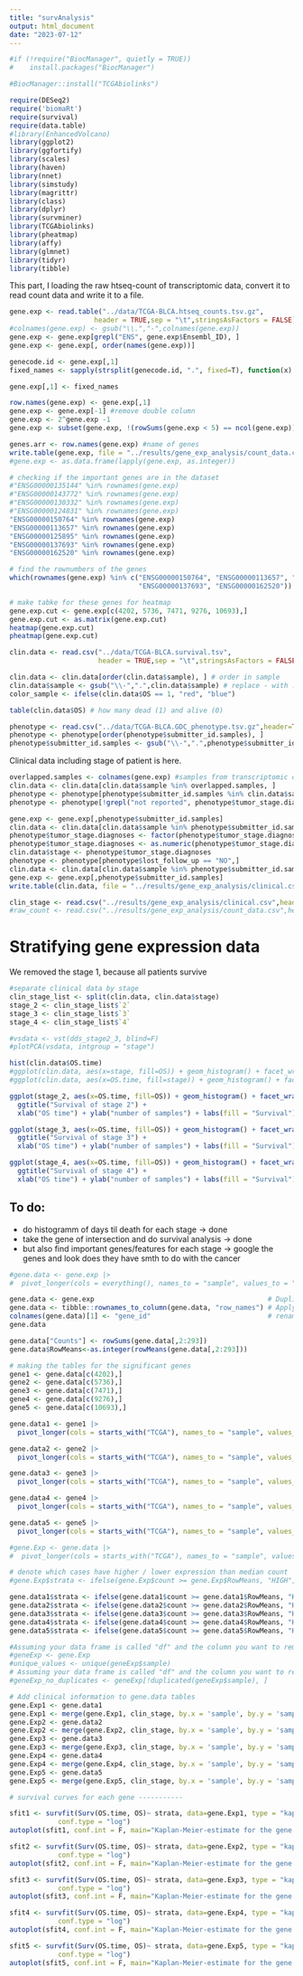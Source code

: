 ```yaml
---
title: "survAnalysis"
output: html_document
date: "2023-07-12"
---
```


```r
#if (!require("BiocManager", quietly = TRUE))
#    install.packages("BiocManager")

#BiocManager::install("TCGAbiolinks")
```


```r
require(DESeq2)
require('biomaRt')
require(survival)
require(data.table)
#library(EnhancedVolcano)
library(ggplot2)
library(ggfortify)
library(scales)
library(haven)
library(nnet)
library(simstudy)
library(magrittr)
library(class)
library(dplyr)
library(survminer)
library(TCGAbiolinks)
library(pheatmap)
library(affy)
library(glmnet)
library(tidyr)
library(tibble)
```

This part, I loading the raw htseq-count of transcriptomic data, convert it to read count data and write it to a file.
```r
gene.exp <- read.table("../data/TCGA-BLCA.htseq_counts.tsv.gz",
                     header = TRUE,sep = "\t",stringsAsFactors = FALSE)
#colnames(gene.exp) <- gsub("\\.","-",colnames(gene.exp))
gene.exp <- gene.exp[grepl("ENS", gene.exp$Ensembl_ID), ]
gene.exp <- gene.exp[, order(names(gene.exp))]

genecode.id <- gene.exp[,1]
fixed_names <- sapply(strsplit(genecode.id, ".", fixed=T), function(x) x[1])

gene.exp[,1] <- fixed_names

row.names(gene.exp) <- gene.exp[,1]
gene.exp <- gene.exp[-1] #remove double column 
gene.exp <- 2^gene.exp -1
gene.exp <- subset(gene.exp, !(rowSums(gene.exp < 5) == ncol(gene.exp)))

genes.arr <- row.names(gene.exp) #name of genes
write.table(gene.exp, file = "../results/gene_exp_analysis/count_data.csv", sep = "\t", quote = FALSE, row.names = TRUE)
#gene.exp <- as.data.frame(lapply(gene.exp, as.integer))

# checking if the important genes are in the dataset
#"ENSG00000135144" %in% rownames(gene.exp) 
#"ENSG00000143772" %in% rownames(gene.exp) 
#"ENSG00000130332" %in% rownames(gene.exp) 
#"ENSG00000124831" %in% rownames(gene.exp) 
"ENSG00000150764" %in% rownames(gene.exp)
"ENSG00000113657" %in% rownames(gene.exp)
"ENSG00000125895" %in% rownames(gene.exp)
"ENSG00000137693" %in% rownames(gene.exp)
"ENSG00000162520" %in% rownames(gene.exp)

# find the rownumbers of the genes
which(rownames(gene.exp) %in% c("ENSG00000150764", "ENSG00000113657", "ENSG00000125895", 
                                "ENSG00000137693", "ENSG00000162520"))

# make tabke for these genes for heatmap
gene.exp.cut <- gene.exp[c(4202, 5736, 7471, 9276, 10693),]
gene.exp.cut <- as.matrix(gene.exp.cut)
heatmap(gene.exp.cut)
pheatmap(gene.exp.cut)
```

```r
clin.data <- read.csv("../data/TCGA-BLCA.survival.tsv",
                      header = TRUE,sep = "\t",stringsAsFactors = FALSE)

clin.data <- clin.data[order(clin.data$sample), ] # order in sample
clin.data$sample <- gsub("\\-",".",clin.data$sample) # replace - with .
color_sample <- ifelse(clin.data$OS == 1, "red", "blue")

table(clin.data$OS) # how many dead (1) and alive (0)
```

```r
phenotype <- read.csv("../data/TCGA-BLCA.GDC_phenotype.tsv.gz",header=TRUE,sep="\t")
phenotype <- phenotype[order(phenotype$submitter_id.samples), ]
phenotype$submitter_id.samples <- gsub("\\-",".",phenotype$submitter_id.samples)
```

Clinical data including stage of patient is here.
```r
overlapped.samples <- colnames(gene.exp) #samples from transcriptomic data
clin.data <- clin.data[clin.data$sample %in% overlapped.samples, ]
phenotype <- phenotype[phenotype$submitter_id.samples %in% clin.data$sample, ]
phenotype <- phenotype[!grepl("not reported", phenotype$tumor_stage.diagnoses), ]

gene.exp <- gene.exp[,phenotype$submitter_id.samples]
clin.data <- clin.data[clin.data$sample %in% phenotype$submitter_id.samples, ]
phenotype$tumor_stage.diagnoses <- factor(phenotype$tumor_stage.diagnoses, levels = c("stage i", "stage ii", "stage iii", "stage iv"))
phenotype$tumor_stage.diagnoses <- as.numeric(phenotype$tumor_stage.diagnoses)
clin.data$stage <- phenotype$tumor_stage.diagnoses
phenotype <- phenotype[phenotype$lost_follow_up == "NO",]
clin.data <- clin.data[clin.data$sample %in% phenotype$submitter_id.samples, ]
gene.exp <- gene.exp[,phenotype$submitter_id.samples]
write.table(clin.data, file = "../results/gene_exp_analysis/clinical.csv", sep = "\t", quote = FALSE, row.names = FALSE)
```

```r
clin_stage <- read.csv("../results/gene_exp_analysis/clinical.csv",header=TRUE,sep="\t") # ordered
#raw_count <- read.csv("../results/gene_exp_analysis/count_data.csv",header=TRUE,sep = "\t") # the same as gene.exp dataset
```

# Stratifying gene expression data
We removed the stage 1, because all patients survive
```r
#separate clinical data by stage
clin_stage_list <- split(clin.data, clin.data$stage)
stage_2 <- clin_stage_list$`2`
stage_3 <- clin_stage_list$`3`
stage_4 <- clin_stage_list$`4`
```

```r
#vsdata <- vst(dds_stage2_3, blind=F)
#plotPCA(vsdata, intgroup = "stage")

hist(clin.data$OS.time)
#ggplot(clin.data, aes(x=stage, fill=OS)) + geom_histogram() + facet_wrap(~OS, scales = "free_x")
#ggplot(clin.data, aes(x=OS.time, fill=stage)) + geom_histogram() + facet_wrap(~stage, scales = "free_x")

ggplot(stage_2, aes(x=OS.time, fill=OS)) + geom_histogram() + facet_wrap(~OS, scales = "free_x") +
  ggtitle("Survival of stage 2") +
  xlab("OS time") + ylab("number of samples") + labs(fill = "Survival")

ggplot(stage_3, aes(x=OS.time, fill=OS)) + geom_histogram() + facet_wrap(~OS, scales = "free_x") +
  ggtitle("Survival of stage 3") +
  xlab("OS time") + ylab("number of samples") + labs(fill = "Survival")

ggplot(stage_4, aes(x=OS.time, fill=OS)) + geom_histogram() + facet_wrap(~OS, scales = "free_x") +
  ggtitle("Survival of stage 4") +
  xlab("OS time") + ylab("number of samples") + labs(fill = "Survival")

```

## To do:
- do histogramm of days til death for each stage -> done
- take the gene of intersection and do survival analysis -> done
- but also find important genes/features for each stage
  -> google the genes and look does they have smth to do with the cancer

```r

#gene.data <- gene.exp |>
#  pivot_longer(cols = everything(), names_to = "sample", values_to = "count")

gene.data <- gene.exp                                           # Duplicate data
gene.data <- tibble::rownames_to_column(gene.data, "row_names") # Apply rownames_to_column
colnames(gene.data)[1] <- "gene_id"                             # rename colname
gene.data  

gene.data["Counts"] <- rowSums(gene.data[,2:293])
gene.data$RowMeans<-as.integer(rowMeans(gene.data[,2:293]))

# making the tables for the significant genes
gene1 <- gene.data[c(4202),]
gene2 <- gene.data[c(5736),]
gene3 <- gene.data[c(7471),]
gene4 <- gene.data[c(9276),]
gene5 <- gene.data[c(10693),]

gene.data1 <- gene1 |>
  pivot_longer(cols = starts_with("TCGA"), names_to = "sample", values_to = "count")

gene.data2 <- gene2 |>
  pivot_longer(cols = starts_with("TCGA"), names_to = "sample", values_to = "count")

gene.data3 <- gene3 |>
  pivot_longer(cols = starts_with("TCGA"), names_to = "sample", values_to = "count")

gene.data4 <- gene4 |>
  pivot_longer(cols = starts_with("TCGA"), names_to = "sample", values_to = "count")

gene.data5 <- gene5 |>
  pivot_longer(cols = starts_with("TCGA"), names_to = "sample", values_to = "count")

#gene.Exp <- gene.data |>
#  pivot_longer(cols = starts_with("TCGA"), names_to = "sample", values_to = "count")

# denote which cases have higher / lower expression than median count
#gene.Exp$strata <- ifelse(gene.Exp$count >= gene.Exp$RowMeans, "HIGH", "LOW")

gene.data1$strata <- ifelse(gene.data1$count >= gene.data1$RowMeans, "HIGH", "LOW")
gene.data2$strata <- ifelse(gene.data2$count >= gene.data2$RowMeans, "HIGH", "LOW")
gene.data3$strata <- ifelse(gene.data3$count >= gene.data3$RowMeans, "HIGH", "LOW")
gene.data4$strata <- ifelse(gene.data4$count >= gene.data4$RowMeans, "HIGH", "LOW")
gene.data5$strata <- ifelse(gene.data5$count >= gene.data5$RowMeans, "HIGH", "LOW")

#Assuming your data frame is called "df" and the column you want to remove duplicates from is called "column_name"
#geneExp <- gene.Exp
#unique_values <- unique(geneExp$sample)
# Assuming your data frame is called "df" and the column you want to remove duplicates from is called "column_name"
#geneExp_no_duplicates <- geneExp[!duplicated(geneExp$sample), ]

# Add clinical information to gene.data tables
gene.Exp1 <- gene.data1
gene.Exp1 <- merge(gene.Exp1, clin_stage, by.x = 'sample', by.y = 'sample')
gene.Exp2 <- gene.data2
gene.Exp2 <- merge(gene.Exp2, clin_stage, by.x = 'sample', by.y = 'sample')
gene.Exp3 <- gene.data3
gene.Exp3 <- merge(gene.Exp3, clin_stage, by.x = 'sample', by.y = 'sample')
gene.Exp4 <- gene.data4
gene.Exp4 <- merge(gene.Exp4, clin_stage, by.x = 'sample', by.y = 'sample')
gene.Exp5 <- gene.data5
gene.Exp5 <- merge(gene.Exp5, clin_stage, by.x = 'sample', by.y = 'sample')

# survival curves for each gene -----------

sfit1 <- survfit(Surv(OS.time, OS)~ strata, data=gene.Exp1, type = "kaplan-meier", 
            conf.type = "log")
autoplot(sfit1, conf.int = F, main="Kaplan-Meier-estimate for the gene ENSG00000113657")

sfit2 <- survfit(Surv(OS.time, OS)~ strata, data=gene.Exp2, type = "kaplan-meier", 
            conf.type = "log")
autoplot(sfit2, conf.int = F, main="Kaplan-Meier-estimate for the gene ENSG00000125895")

sfit3 <- survfit(Surv(OS.time, OS)~ strata, data=gene.Exp3, type = "kaplan-meier", 
            conf.type = "log")
autoplot(sfit3, conf.int = F, main="Kaplan-Meier-estimate for the gene ENSG00000137693")

sfit4 <- survfit(Surv(OS.time, OS)~ strata, data=gene.Exp4, type = "kaplan-meier", 
            conf.type = "log")
autoplot(sfit4, conf.int = F, main="Kaplan-Meier-estimate for the gene ENSG00000150764")

sfit5 <- survfit(Surv(OS.time, OS)~ strata, data=gene.Exp5, type = "kaplan-meier", 
            conf.type = "log")
autoplot(sfit5, conf.int = F, main="Kaplan-Meier-estimate for the gene ENSG00000162520")

```
